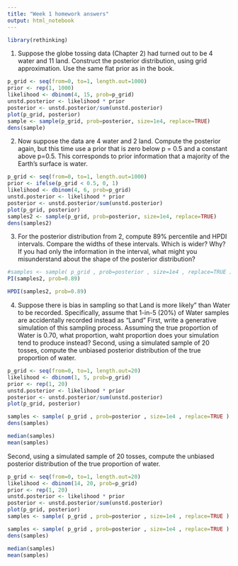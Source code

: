 ```yaml
---
title: "Week 1 homework answers"
output: html_notebook
---
```



```r
library(rethinking)
```


1.  Suppose the globe tossing data (Chapter 2) had turned out to be 
 4 water and 11 land.  Construct the posterior distribution,
 using grid approximation.  Use the same flat prior as in the book.


```r
p_grid <- seq(from=0, to=1, length.out=1000)
prior <- rep(1, 1000)
likelihood <- dbinom(4, 15, prob=p_grid)
unstd.posterior <- likelihood * prior
posterior <- unstd.posterior/sum(unstd.posterior)
plot(p_grid, posterior)
sample <- sample(p_grid, prob=posterior, size=1e4, replace=TRUE)
dens(sample)
```
2.  Now suppose the data are 4 water and 2 land.  Compute the 
posterior again, but this time use a prior that is zero below
p = 0.5 and a constant above p=0.5.  This corresponds to prior 
information that a majority of the Earth's surface is water.


```r
p_grid <- seq(from=0, to=1, length.out=1000)
prior <- ifelse(p_grid < 0.5, 0, 1)
likelihood <- dbinom(4, 6, prob=p_grid)
unstd.posterior <- likelihood * prior
posterior <- unstd.posterior/sum(unstd.posterior)
plot(p_grid, posterior)
samples2 <- sample(p_grid, prob=posterior, size=1e4, replace=TRUE)
dens(samples2)
```


3. For the posterior distribution from 2, compute 89%
percentile and HPDI intervals.  Compare the widths of these intervals.
Which is wider?  Why?  If you had only the information in the interval,
what might you misunderstand about the shape of the posterior
distribution?

```r
#samples <- sample( p_grid , prob=posterior , size=1e4 , replace=TRUE )
PI(samples2, prob=0.89)
```

```r
HPDI(samples2, prob=0.89)
```

4. Suppose there is bias in sampling so that Land is more likely"
 than Water to be recorded. Specifically, assume that 1-in-5 
(20%) of Water samples are accidentally recorded instead as "Land"
First, write a generative simulation of this sampling process.
Assuming the true proportion of Water is 0.70, what proportion,
 waht proportion does your simulation tend to produce instead?
 Second, using a simulated sample of 20 tosses, compute the unbiased
 posterior distribution of the true proportion of water.
 
```r
p_grid <- seq(from=0, to=1, length.out=20)
likelihood <- dbinom(1, 5, prob=p_grid)
prior <- rep(1, 20)
unstd.posterior <- likelihood * prior
posterior <- unstd.posterior/sum(unstd.posterior)
plot(p_grid, posterior)
```
 
```r
samples <- sample( p_grid , prob=posterior , size=1e4 , replace=TRUE )
dens(samples)
```
```r
median(samples)
mean(samples)
```
 
 Second, using a simulated sample of 20 tosses, compute the unbiased
 posterior distribution of the true proportion of water.

```r
p_grid <- seq(from=0, to=1, length.out=20)
likelihood <- dbinom(14, 20, prob=p_grid)
prior <- rep(1, 20)
unstd.posterior <- likelihood * prior
posterior <- unstd.posterior/sum(unstd.posterior)
plot(p_grid, posterior)
samples <- sample( p_grid , prob=posterior , size=1e4 , replace=TRUE )
```
```r
samples <- sample( p_grid , prob=posterior , size=1e4 , replace=TRUE )
dens(samples)
```

```r
median(samples)
mean(samples)
```




